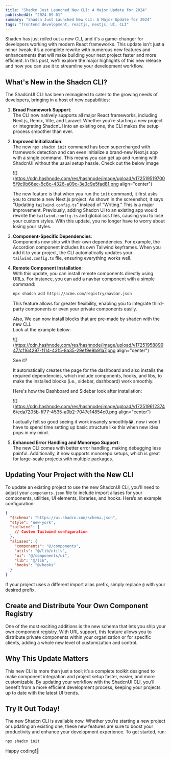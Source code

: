 ```yaml
---
title: "Shadcn Just Launched New CLI: A Major Update for 2024"
publishedAt: "2024-09-01"
summary: "Shadcn Just Launched New CLI: A Major Update for 2024"
tags: "frontend development, reactjs, nextjs, UI, CLI" 
---
```


Shadcn has just rolled out a new CLI, and it's a game-changer for developers working with modern React frameworks. This update isn't just a minor tweak; it’s a complete rewrite with numerous new features and enhancements that will make building your next project faster and more efficient. In this post, we'll explore the major highlights of this new release and how you can use it to streamline your development workflow.

## What's New in the Shadcn CLI?

The ShadcnUI CLI has been reimagined to cater to the growing needs of developers, bringing in a host of new capabilities:

1. **Broad Framework Support**:  
   The CLI now natively supports all major React frameworks, including Next.js, Remix, Vite, and Laravel. Whether you’re starting a new project or integrating ShadcnUI into an existing one, the CLI makes the setup process smoother than ever.
2. **Improved Initialization**:  
   The new `npx shadcn init` command has been supercharged with framework detection and can even initialize a brand-new Next.js app with a single command. This means you can get up and running with ShadcnUI without the usual setup hassle. Check out the below image

   ![](https://cdn.hashnode.com/res/hashnode/image/upload/v1725195197005/9c9b66ec-5c8c-4326-a09c-3e3c9e5fad81.png align="center")

   The new feature is that when you run the `init` command, it first asks you to create a new Next.js project. As shown in the screenshot, it says "Updating `tailwind.config.ts`" instead of "Writing." This is a major improvement. Previously, adding Shadcn UI to an existing app would rewrite the `tailwind.config.ts` and global.css files, causing you to lose your custom styles. With this update, you no longer have to worry about losing your styles.

3. **Component-Specific Dependencies**:  
   Components now ship with their own dependencies. For example, the Accordion component includes its own Tailwind keyframes. When you add it to your project, the CLI automatically updates your `tailwind.config.ts` file, ensuring everything works well.
4. **Remote Component Installation**:  
   With this update, you can install remote components directly using URLs. For instance, you can add a navbar component with a simple command:

   ```bash
   npx shadcn add https://acme.com/registry/navbar.json
   ```

   This feature allows for greater flexibility, enabling you to integrate third-party components or even your private components easily.

   Also, We can now install blocks that are pre-made by shadcn with the new CLI.  
   Look at the example below:

   ![](https://cdn.hashnode.com/res/hashnode/image/upload/v1725195889947/cf164297-f114-43f5-8a35-29ef9e9b91a7.png align="center")

   See it?

   It automatically creates the page for the dashboard and also installs the required dependencies, which include components, hooks, and libs, to make the installed blocks (i.e., sidebar, dashboard) work smoothly.

   Here's how the Dashboard and Sidebar look after installation:

   ![](https://cdn.hashnode.com/res/hashnode/image/upload/v1725196123746/eda7205b-ff77-4535-a0b2-7047e14854c0.png align="center")

   I actually felt so good seeing it work insanely smoothly😭, now i won't have to spend time setting up basic structure like this when new idea pops in my mind.

5. **Enhanced Error Handling and Monorepo Support**:  
   The new CLI comes with better error handling, making debugging less painful. Additionally, it now supports monorepo setups, which is great for large-scale projects with multiple packages.

## Updating Your Project with the New CLI

To update an existing project to use the new ShadcnUI CLI, you'll need to adjust your `components.json` file to include import aliases for your components, utilities, UI elements, libraries, and hooks. Here’s an example configuration:

```json
{
  "$schema": "https://ui.shadcn.com/schema.json",
  "style": "new-york",
  "tailwind": {
    // Custom Tailwind configuration
  },
  "aliases": {
    "components": "@/components",
    "utils": "@/lib/utils",
    "ui": "@/components/ui",
    "lib": "@/lib",
    "hooks": "@/hooks"
  }
}
```

If your project uses a different import alias prefix, simply replace `@` with your desired prefix.

## Create and Distribute Your Own Component Registry

One of the most exciting additions is the new schema that lets you ship your own component registry. With URL support, this feature allows you to distribute private components within your organization or for specific clients, adding a whole new level of customization and control.

## Why This Update Matters

This new CLI is more than just a tool; it’s a complete toolkit designed to make component integration and project setup faster, easier, and more customizable. By updating your workflow with the ShadcnUI CLI, you’ll benefit from a more efficient development process, keeping your projects up to date with the latest UI trends.

## Try It Out Today!

The new Shadcn CLI is available now. Whether you’re starting a new project or updating an existing one, these new features are sure to boost your productivity and enhance your development experience. To get started, run:

```bash
npx shadcn init
```

Happy coding!👾
